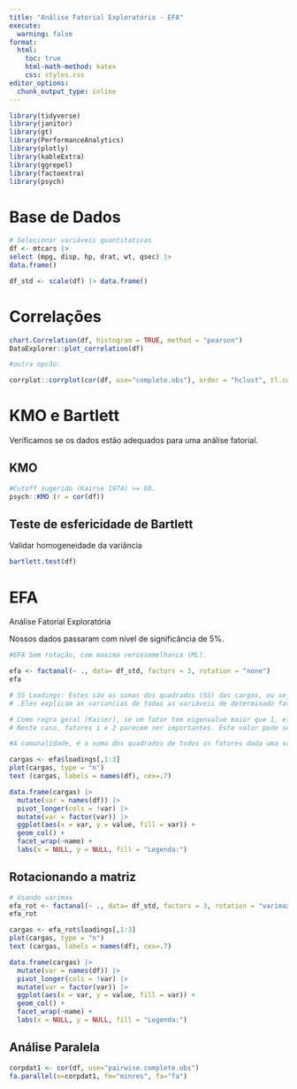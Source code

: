 ```yaml
---
title: "Análise Fatorial Exploratória - EFA"
execute: 
  warning: false
format:
  html:
    toc: true
    html-math-method: katex
    css: styles.css
editor_options: 
  chunk_output_type: inline
---
```


```r
library(tidyverse) 
library(janitor)
library(gt)
library(PerformanceAnalytics)
library(plotly)
library(kableExtra)
library(ggrepel)
library(factoextra)
library(psych)
```

# Base de Dados

```r
# Selecionar variáveis quantitativas
df <- mtcars |> 
select (mpg, disp, hp, drat, wt, qsec) |> 
data.frame()

df_std <- scale(df) |> data.frame()
```

# Correlações

```r
chart.Correlation(df, histogram = TRUE, method = "pearson")
DataExplorer::plot_correlation(df)
```
```r
#outra opcão:

corrplot::corrplot(cor(df, use="complete.obs"), order = "hclust", tl.col='black', tl.cex=.75, addCoef.col = T) 
```

# KMO e Bartlett
Verificamos se os dados estão adequados para uma análise fatorial.

## KMO
```r
#Cutoff sugerido (Kairse 1974) >= 60.
psych::KMO (r = cor(df))
```

## Teste de esfericidade de Bartlett
Validar homogeneidade da variância

```r
bartlett.test(df)
```

# EFA

Análise Fatorial Exploratória

Nossos dados passaram com nível de significância de 5%.

```r
#EFA Sem rotação, com maxima verossemelhanca (ML).

efa <- factanal(~ ., data= df_std, factors = 3, rotation = "none")
efa

# SS Loadings: Estes são as somas dos quadrados (SS) das cargas, ou seja, os eigen values.
# .Eles explicam as variancias de todas as variáveis de determinado fator.

# Como regra geral (Kaiser), se um fator tem eigenvalue maior que 1, ele é importante.
# Neste caso, fatores 1 e 2 parecem ser importantes. Este valor pode ser calculado a partir das cargas: Ex: sum(efa$loadings[,1]^2) para o ev do primeiro fator.]

#A comunalidade, é a soma dos quadrados de todos os fatores dada uma vaiável. A Singularidade é 1- Comunilidade. Por exemplo. Para a variável mpg temos Uniqueness = (1- sum(efa$loadings[1,]^2))

cargas <- efa$loadings[,1:3]
plot(cargas, type = "n")
text (cargas, labels = names(df), cex=.7)

data.frame(cargas) |>
  mutate(var = names(df)) |> 
  pivot_longer(cols = !var) |> 
  mutate(var = factor(var)) |>
  ggplot(aes(x = var, y = value, fill = var)) +
  geom_col() +
  facet_wrap(~name) +
  labs(x = NULL, y = NULL, fill = "Legenda:") 
```

## Rotacionando a matriz

```r
# Usando varimax
efa_rot <- factanal(~ ., data= df_std, factors = 3, rotation = "varimax")
efa_rot

cargas <- efa_rot$loadings[,1:3]
plot(cargas, type = "n")
text (cargas, labels = names(df), cex=.7)

data.frame(cargas) |>
  mutate(var = names(df)) |> 
  pivot_longer(cols = !var) |> 
  mutate(var = factor(var)) |>
  ggplot(aes(x = var, y = value, fill = var)) +
  geom_col() +
  facet_wrap(~name) +
  labs(x = NULL, y = NULL, fill = "Legenda:") 

```
## Análise Paralela

```r
corpdat1 <- cor(df, use="pairwise.complete.obs")
fa.parallel(x=corpdat1, fm="minres", fa="fa")
```


